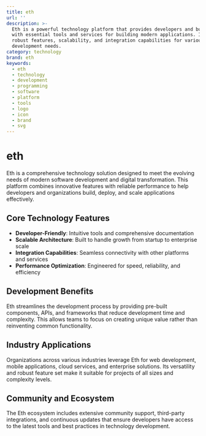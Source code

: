 ```yaml
---
title: eth
url: ''
description: >-
  Eth is a powerful technology platform that provides developers and businesses
  with essential tools and services for building modern applications. It offers
  robust features, scalability, and integration capabilities for various
  development needs.
category: technology
brand: eth
keywords:
  - eth
  - technology
  - development
  - programming
  - software
  - platform
  - tools
  - logo
  - icon
  - brand
  - svg
---
```


# eth

Eth is a comprehensive technology solution designed to meet the evolving needs of modern software development and digital transformation. This platform combines innovative features with reliable performance to help developers and organizations build, deploy, and scale applications effectively.

## Core Technology Features

- **Developer-Friendly**: Intuitive tools and comprehensive documentation
- **Scalable Architecture**: Built to handle growth from startup to enterprise scale
- **Integration Capabilities**: Seamless connectivity with other platforms and services
- **Performance Optimization**: Engineered for speed, reliability, and efficiency

## Development Benefits

Eth streamlines the development process by providing pre-built components, APIs, and frameworks that reduce development time and complexity. This allows teams to focus on creating unique value rather than reinventing common functionality.

## Industry Applications

Organizations across various industries leverage Eth for web development, mobile applications, cloud services, and enterprise solutions. Its versatility and robust feature set make it suitable for projects of all sizes and complexity levels.

## Community and Ecosystem

The Eth ecosystem includes extensive community support, third-party integrations, and continuous updates that ensure developers have access to the latest tools and best practices in technology development.
